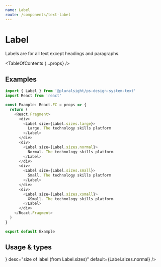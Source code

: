 ```yaml
---
name: Label
route: /components/text-label
---
```



# Label

<Intro>Labels are for all text except headings and paragraphs.</Intro>

<TableOfContents {...props} />

## Examples

```typescript
import { Label } from '@pluralsight/ps-design-system-text'
import React from 'react'

const Example: React.FC = props => {
  return (
    <React.Fragment>
      <div>
        <Label size={Label.sizes.large}>
          Large. The technology skills platform
        </Label>
      </div>
      <div>
        <Label size={Label.sizes.normal}>
          Normal. The technology skills platform
        </Label>
      </div>
      <div>
        <Label size={Label.sizes.small}>
          Small. The technology skills platform
        </Label>
      </div>
      <div>
        <Label size={Label.sizes.xsmall}>
          XSmall. The technology skills platform
        </Label>
      </div>
    </React.Fragment>
  )
}

export default Example
```

## Usage & types

<Usage
  install="npm install @pluralsight/ps-design-system-text"
  import="import { Label } from '@pluralsight/ps-design-system-text'"
  packageName="text"
  version={props.version}
/>

<TypesTable>
  <TypesProp
    name="size"
    type={<TypesEnum enum={Label.sizes} />}
    desc="size of label (from Label.sizes)"
    default={Label.sizes.normal}
  />
</TypesTable>
